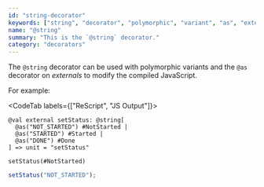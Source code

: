 ```yaml
---
id: "string-decorator"
keywords: ["string", "decorator", "polymorphic", "variant", "as", "external"]
name: "@string"
summary: "This is the `@string` decorator."
category: "decorators"
---
```


The `@string` decorator can be used with polymorphic variants and the `@as` decorator on *externals* to modify the compiled JavaScript.

For example:

<CodeTab labels={["ReScript", "JS Output"]}>

```res
@val external setStatus: @string[
  @as("NOT_STARTED") #NotStarted |
  @as("STARTED") #Started |
  @as("DONE") #Done 
] => unit = "setStatus"

setStatus(#NotStarted)
```

```js
setStatus("NOT_STARTED");
```

</CodeTab>
